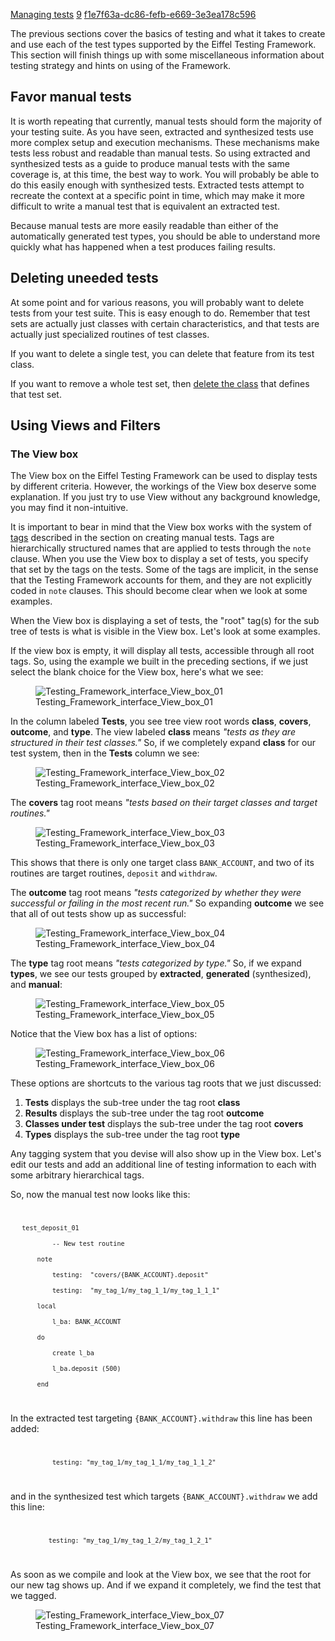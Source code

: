 [[Property:title|Managing tests]]
[[Property:weight|9]]
[[Property:uuid|f1e7f63a-dc86-fefb-e669-3e3ea178c596]]
{{underconstruction}}


The previous sections cover the basics of testing and what it takes to create and use each of the test types supported by the Eiffel Testing Framework. This section will finish things up with some miscellaneous information about testing strategy and hints on using of the Framework.



==Favor manual tests==


It is worth repeating that currently, manual tests should form the majority of your testing suite. As you have seen, extracted and synthesized tests use more complex setup and execution mechanisms. These mechanisms make tests less robust and readable than manual tests. So using extracted and synthesized tests as a guide to produce manual tests with the same coverage is, at this time, the best way to work. You will probably be able to do this easily enough with synthesized tests. Extracted tests attempt to recreate the context at a specific point in time, which may make it more difficult to write a manual test that is equivalent an extracted test. 

Because manual tests are more easily readable than either of the automatically generated test types, you should be able to understand more quickly what has happened when a test produces failing results.


==Deleting uneeded tests==


At some point and for various reasons, you will probably want to delete tests from your test suite. This is easy enough to do. Remember that test sets are actually just classes with certain characteristics, and that tests are actually just specialized routines of test classes. 

If you want to delete a single test, you can delete that feature from its test class. 

If you want to remove a whole test set, then [[Removing a class|delete the class]] that defines that test set.


==Using Views and Filters==

===The View box===

The View box on the Eiffel Testing Framework can be used to display tests by different criteria. However, the workings of the View box deserve some explanation. If you just try to use View without any background knowledge, you may find it non-intuitive. 

It is important to bear in mind that the View box works with the system of [[Create a manual test#About tags|tags]] described in the section on creating manual tests. Tags are hierarchically structured names that are applied to tests through the <code>note</code> clause. When you use the View box to display a set of tests, you specify that set by the tags on the tests. Some of the tags are implicit, in the sense that the Testing Framework accounts for them, and they are not explicitly coded in <code>note</code> clauses. This should become clear when we look at some examples.

When the View box is displaying a set of tests, the "root" tag(s) for the sub tree of tests is what is visible in the View box. Let's look at some examples.

If the view box is empty, it will display all tests, accessible through all root tags. So, using the example we built in the preceding sections, if we just select the blank choice for the View box, here's what we see:


[[Image:Testing Framework interface View box 01]]


In the column labeled '''Tests''', you see tree view root words '''class''', '''covers''', '''outcome''', and '''type'''. The view labeled '''class''' means ''"tests as they are structured in their test classes."'' So, if we completely expand '''class''' for our test system, then in the '''Tests''' column we see:


[[Image:Testing Framework interface View box 02]]


The '''covers''' tag root means ''"tests based on their target classes and target routines."'' 


[[Image:Testing Framework interface View box 03]]


This shows that there is only one target class <code>BANK_ACCOUNT</code>, and two of its routines are target routines, <code>deposit</code> and <code>withdraw</code>.

The '''outcome''' tag root means ''"tests categorized by whether they were successful or failing in the most recent run."'' So expanding '''outcome''' we see that all of out tests show up as successful:


[[Image:Testing Framework interface View box 04]]


The '''type''' tag root means ''"tests categorized by type."'' So, if we expand '''types''', we see our tests grouped by '''extracted''', '''generated''' (synthesized), and '''manual''':


[[Image:Testing Framework interface View box 05]]



{{note|The tag roots will appear only if there are tests that can be categorized under them. For example, if you have not run any tests, then '''outcome''' will not appear. }}


Notice that the View box has a list of options: 


[[Image:Testing Framework interface View box 06]]


These options are shortcuts to the various tag roots that we just discussed: 

#'''Tests''' displays the sub-tree under the tag root '''class'''
#'''Results''' displays the sub-tree under the tag root '''outcome'''
#'''Classes under test''' displays the sub-tree under the tag root '''covers'''
#'''Types''' displays the sub-tree under the tag root '''type'''


Any tagging system that you devise will also show up in the View box. Let's edit our tests and add an additional line of testing information to each with some arbitrary hierarchical tags.

So, now the manual test now looks like this:

<code>
    test_deposit_01
            -- New test routine
        note
            testing:  "covers/{BANK_ACCOUNT}.deposit"
            testing:  "my_tag_1/my_tag_1_1/my_tag_1_1_1"
        local
            l_ba: BANK_ACCOUNT
        do
            create l_ba
            l_ba.deposit (500)
        end
</code>

In the extracted test targeting <code>{BANK_ACCOUNT}.withdraw</code> this line has been added:
<code>
            testing: "my_tag_1/my_tag_1_1/my_tag_1_1_2"
</code>
and in the synthesized test which targets <code>{BANK_ACCOUNT}.withdraw</code> we add this line:
<code>
           testing: "my_tag_1/my_tag_1_2/my_tag_1_2_1"
</code>
As soon as we compile and look at the View box, we see that the root for our new tag shows up. And if we expand it completely, we find the test that we tagged.


[[Image:Testing Framework interface View box 07]]




